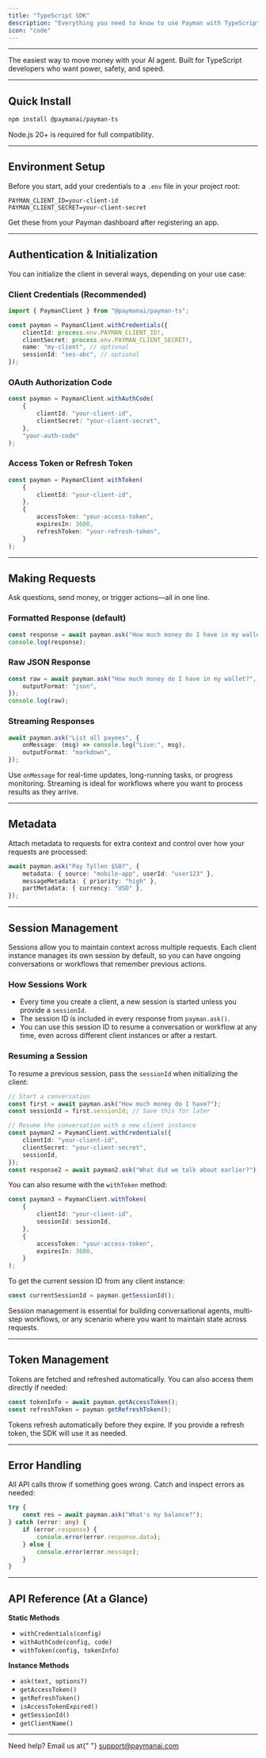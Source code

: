 ```yaml
---
title: "TypeScript SDK"
description: "Everything you need to know to use Payman with TypeScript"
icon: "code"
---
```


---

The easiest way to move money with your AI agent. Built for TypeScript developers who want power, safety, and speed.

---

## Quick Install

```bash
npm install @paymanai/payman-ts
```

<Info>Node.js 20+ is required for full compatibility.</Info>

---

## Environment Setup

Before you start, add your credentials to a `.env` file in your project root:

```env
PAYMAN_CLIENT_ID=your-client-id
PAYMAN_CLIENT_SECRET=your-client-secret
```

<Note>Get these from your Payman dashboard after registering an app.</Note>

---

## Authentication & Initialization

You can initialize the client in several ways, depending on your use case:

### Client Credentials (Recommended)

```ts
import { PaymanClient } from "@paymanai/payman-ts";

const payman = PaymanClient.withCredentials({
	clientId: process.env.PAYMAN_CLIENT_ID!,
	clientSecret: process.env.PAYMAN_CLIENT_SECRET!,
	name: "my-client", // optional
	sessionId: "ses-abc", // optional
});
```

### OAuth Authorization Code

```ts
const payman = PaymanClient.withAuthCode(
	{
		clientId: "your-client-id",
		clientSecret: "your-client-secret",
	},
	"your-auth-code"
);
```

### Access Token or Refresh Token

```ts
const payman = PaymanClient.withToken(
	{
		clientId: "your-client-id",
	},
	{
		accessToken: "your-access-token",
		expiresIn: 3600,
		refreshToken: "your-refresh-token",
	}
);
```

---

## Making Requests

Ask questions, send money, or trigger actions—all in one line.

### Formatted Response (default)

```ts
const response = await payman.ask("How much money do I have in my wallet?");
console.log(response);
```

### Raw JSON Response

```ts
const raw = await payman.ask("How much money do I have in my wallet?", {
	outputFormat: "json",
});
console.log(raw);
```

### Streaming Responses

```ts
await payman.ask("List all payees", {
	onMessage: (msg) => console.log("Live:", msg),
	outputFormat: "markdown",
});
```

<Tip>
	Use <code>onMessage</code> for real-time updates, long-running tasks, or
	progress monitoring. Streaming is ideal for workflows where you want to
	process results as they arrive.
</Tip>

---

## Metadata

Attach metadata to requests for extra context and control over how your requests are processed:

```ts
await payman.ask("Pay Tyllen $50?", {
	metadata: { source: "mobile-app", userId: "user123" },
	messageMetadata: { priority: "high" },
	partMetadata: { currency: "USD" },
});
```

---

## Session Management

<Info>
	Sessions allow you to maintain context across multiple requests. Each client
	instance manages its own session by default, so you can have ongoing
	conversations or workflows that remember previous actions.
</Info>

### How Sessions Work

-   Every time you create a client, a new session is started unless you provide a `sessionId`.
-   The session ID is included in every response from `payman.ask()`.
-   You can use this session ID to resume a conversation or workflow at any time, even across different client instances or after a restart.

### Resuming a Session

To resume a previous session, pass the `sessionId` when initializing the client:

```ts
// Start a conversation
const first = await payman.ask("How much money do I have?");
const sessionId = first.sessionId; // Save this for later

// Resume the conversation with a new client instance
const payman2 = PaymanClient.withCredentials({
	clientId: "your-client-id",
	clientSecret: "your-client-secret",
	sessionId,
});
const response2 = await payman2.ask("What did we talk about earlier?");
```

You can also resume with the `withToken` method:

```ts
const payman3 = PaymanClient.withToken(
	{
		clientId: "your-client-id",
		sessionId: sessionId,
	},
	{
		accessToken: "your-access-token",
		expiresIn: 3600,
	}
);
```

To get the current session ID from any client instance:

```ts
const currentSessionId = payman.getSessionId();
```

<Check>
	Session management is essential for building conversational agents,
	multi-step workflows, or any scenario where you want to maintain state
	across requests.
</Check>

---

## Token Management

Tokens are fetched and refreshed automatically. You can also access them directly if needed:

```ts
const tokenInfo = await payman.getAccessToken();
const refreshToken = payman.getRefreshToken();
```

<Check>
	Tokens refresh automatically before they expire. If you provide a refresh
	token, the SDK will use it as needed.
</Check>

---

## Error Handling

All API calls throw if something goes wrong. Catch and inspect errors as needed:

```ts
try {
	const res = await payman.ask("What's my balance?");
} catch (error: any) {
	if (error.response) {
		console.error(error.response.data);
	} else {
		console.error(error.message);
	}
}
```

---

## API Reference (At a Glance)

**Static Methods**

-   `withCredentials(config)`
-   `withAuthCode(config, code)`
-   `withToken(config, tokenInfo)`

**Instance Methods**

-   `ask(text, options?)`
-   `getAccessToken()`
-   `getRefreshToken()`
-   `isAccessTokenExpired()`
-   `getSessionId()`
-   `getClientName()`

---

<Note>
	Need help? Email us at{" "}
	<a href='mailto:support@paymanai.com'>support@paymanai.com</a>
</Note>
